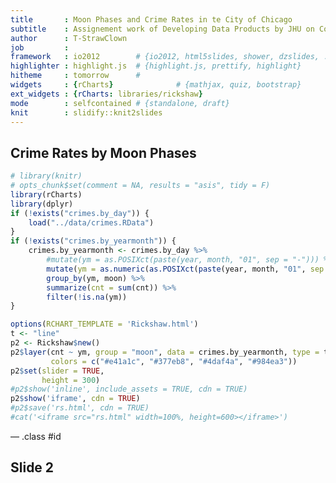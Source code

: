 ```yaml
---
title       : Moon Phases and Crime Rates in te City of Chicago
subtitle    : Assignement work of Developing Data Products by JHU on Coursera
author      : T-StrawClown
job         : 
framework   : io2012        # {io2012, html5slides, shower, dzslides, ...}
highlighter : highlight.js  # {highlight.js, prettify, highlight}
hitheme     : tomorrow      # 
widgets     : {rCharts}              # {mathjax, quiz, bootstrap}
ext_widgets : {rCharts: libraries/rickshaw}
mode        : selfcontained # {standalone, draft}
knit        : slidify::knit2slides
---
```


## Crime Rates by Moon Phases

```r
# library(knitr)
# opts_chunk$set(comment = NA, results = "asis", tidy = F)
library(rCharts)
library(dplyr)
if (!exists("crimes.by_day")) {
    load("../data/crimes.RData")
} 
if (!exists("crimes.by_yearmonth")) {
    crimes.by_yearmonth <- crimes.by_day %>%
        #mutate(ym = as.POSIXct(paste(year, month, "01", sep = "-"))) %>%
        mutate(ym = as.numeric(as.POSIXct(paste(year, month, "01", sep = "-")))) %>%
        group_by(ym, moon) %>%
        summarize(cnt = sum(cnt)) %>%
        filter(!is.na(ym))    
}

options(RCHART_TEMPLATE = 'Rickshaw.html')
t <- "line"
p2 <- Rickshaw$new()
p2$layer(cnt ~ ym, group = "moon", data = crimes.by_yearmonth, type = t,
         colors = c("#e41a1c", "#377eb8", "#4daf4a", "#984ea3"))
p2$set(slider = TRUE,
       height = 300)
#p2$show('inline', include_assets = TRUE, cdn = TRUE)
p2$show('iframe', cdn = TRUE)
#p2$save('rs.html', cdn = TRUE)
#cat('<iframe src="rs.html" width=100%, height=600></iframe>')

```

--- .class #id 

## Slide 2




